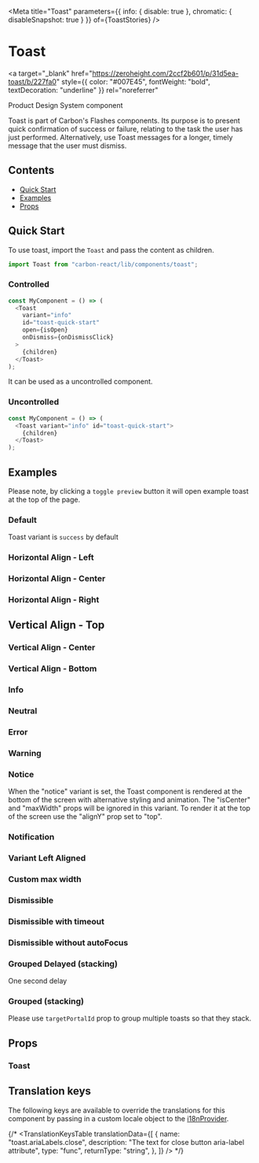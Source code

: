 

<Meta
  title="Toast"
  parameters={{ info: { disable: true }, chromatic: { disableSnapshot: true } }}
  of={ToastStories}
/>

# Toast

<a
  target="_blank"
  href="https://zeroheight.com/2ccf2b601/p/31d5ea-toast/b/227fa0"
  style={{ color: "#007E45", fontWeight: "bold", textDecoration: "underline" }}
  rel="noreferrer"
>
  Product Design System component
</a>

Toast is part of Carbon's Flashes components.
Its purpose is to present quick confirmation of success or failure, relating to the task the user has just performed. Alternatively, use Toast messages for a longer, timely message that the user must dismiss.

## Contents

- [Quick Start](#quick-start)
- [Examples](#examples)
- [Props](#props)

## Quick Start

To use toast, import the `Toast` and pass the content as children.

```javascript
import Toast from "carbon-react/lib/components/toast";
```

### Controlled

```javascript
const MyComponent = () => (
  <Toast
    variant="info"
    id="toast-quick-start"
    open={isOpen}
    onDismiss={onDismissClick}
  >
    {children}
  </Toast>
);
```

It can be used as a uncontrolled component.

### Uncontrolled

```javascript
const MyComponent = () => (
  <Toast variant="info" id="toast-quick-start">
    {children}
  </Toast>
);
```

## Examples

Please note, by clicking a `toggle preview` button it will open example toast at the top of the page.

### Default

Toast variant is `success` by default

<Canvas name="default" of={ToastStories.Default} />

### Horizontal Align - Left

<Canvas name="horizontal left aligned" of={ToastStories.AlignedLeft} />

### Horizontal Align - Center

<Canvas name="horizontal center aligned" of={ToastStories.AlignedCenter} />

### Horizontal Align - Right

<Canvas name="horizontal right aligned" of={ToastStories.AlignedRight} />

## Vertical Align - Top

<Canvas name="vertical top aligned" of={ToastStories.AlignedYTop} />

### Vertical Align - Center

<Canvas name="vertical center aligned" of={ToastStories.AlignedYCenter} />

### Vertical Align - Bottom

<Canvas name="vertical bottom aligned" of={ToastStories.AlignedYBottom} />

### Info

<Canvas name="info" of={ToastStories.Info} />

### Neutral

<Canvas name="neutral" of={ToastStories.Neutral} />

### Error

<Canvas name="error" of={ToastStories.Error} />

### Warning

<Canvas name="warning" of={ToastStories.Warning} />

### Notice

When the "notice" variant is set, the Toast component is rendered at the bottom of the screen with alternative styling and animation.
The "isCenter" and "maxWidth" props will be ignored in this variant. 
To render it at the top of the screen use the "alignY" prop set to "top".

<Canvas name="notice" of={ToastStories.Notice} />

### Notification

<Canvas name="notification" of={ToastStories.Notification} />

### Variant Left Aligned

<Canvas name="left aligned" of={ToastStories.LeftAligned} />

### Custom max width

<Canvas name="custom-max-width" of={ToastStories.CustomMaxWidth} />

### Dismissible

<Canvas name="dismissible" of={ToastStories.Dismissible} />

### Dismissible with timeout

<Canvas
  name="dismissible-with-timeout"
  of={ToastStories.DismissibleWithTimeout}
/>

### Dismissible without autoFocus

<Canvas
  name="dismissible without autoFocus"
  of={ToastStories.DismissibleWithoutAutoFocus}
/>

### Grouped Delayed (stacking)

One second delay

<Canvas name="stacked-delayed" of={ToastStories.StackedDelayed} />

### Grouped (stacking)

Please use `targetPortalId` prop to group multiple toasts so that they stack.

<Canvas name="stacked" of={ToastStories.Stacked} />

## Props

### Toast

<ArgTypes of={ToastStories} />

## Translation keys

The following keys are available to override the translations for this component by passing in a custom locale object to the
[i18nProvider](https://carbon.sage.com/?path=/story/documentation-i18n--page).

{/* <TranslationKeysTable
  translationData={[
    {
      name: "toast.ariaLabels.close",
      description: "The text for close button aria-label attribute",
      type: "func",
      returnType: "string",
    },
  ]}
/> */}
